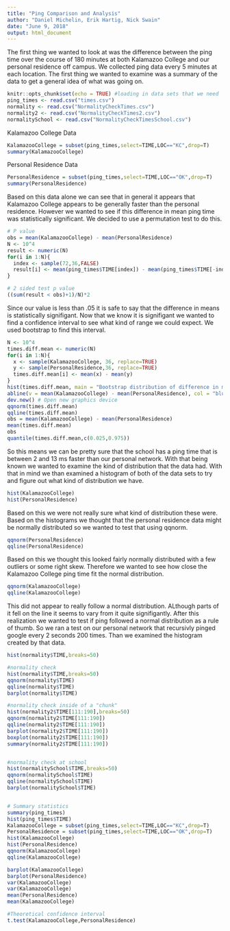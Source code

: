 ```yaml
---
title: "Ping Comparison and Analysis"
author: "Daniel Michelin, Erik Hartig, Nick Swain"
date: "June 9, 2018"
output: html_document
---
```

The first thing we wanted to look at was the difference between the ping time over the course of 180 minutes at both Kalamazoo College and our personal residence off campus.  We collected ping data every 5 minutes at each location.  The first thing we wanted to examine was a summary of the data to get a general idea of what was going on.
```r
knitr::opts_chunk$set(echo = TRUE) #loading in data sets that we need
ping_times <- read.csv("times.csv")
normality <- read.csv("NormalityCheckTimes.csv")
normality2 <- read.csv("NormalityCheckTimes2.csv")
normalitySchool <- read.csv("NormalityCheckTimesSchool.csv")
```

Kalamazoo College Data
```r
KalamazooCollege = subset(ping_times,select=TIME,LOC=="KC",drop=T)
summary(KalamazooCollege)
```
Personal Residence Data
```r
PersonalResidence = subset(ping_times,select=TIME,LOC=="OK",drop=T)
summary(PersonalResidence)
```

Based on this data alone we can see that in general it appears that Kalamazoo College appears to be generally faster than the personal residence.  However we wanted to see if this difference in mean ping time was statistically significant.  We decided to use a permutation test to do this.

```r
# P value
obs = mean(KalamazooCollege) - mean(PersonalResidence)
N <- 10^4
result <- numeric(N)
for(i in 1:N){
  index <- sample(72,36,FALSE)
  result[i] <- mean(ping_times$TIME[index]) - mean(ping_times$TIME[-index])
}

# 2 sided test p value
((sum(result < obs)+1)/N)*2
```
Since our value is less than .05 it is safe to say that the difference in means is statistically signifigant.  Now that we know it is signifigant we wanted to find a confidence interval to see what kind of range we could expect.  We used bootstrap to find this interval.

```r
N <- 10^4
times.diff.mean <- numeric(N)
for(i in 1:N){
  x <- sample(KalamazooCollege, 36, replace=TRUE)
  y <- sample(PersonalResidence,36, replace=TRUE)
  times.diff.mean[i] <- mean(x) - mean(y)
}
hist(times.diff.mean, main = "Bootstrap distribution of difference in means")
abline(v = mean(KalamazooCollege) - mean(PersonalResidence), col = "blue", lty = 2)
dev.new() # Open new graphics device 
qqnorm(times.diff.mean) 
qqline(times.diff.mean)
obs = mean(KalamazooCollege) - mean(PersonalResidence)
mean(times.diff.mean)
obs
quantile(times.diff.mean,c(0.025,0.975))
```

So this means we can be pretty sure that the school has a ping time that is between 2 and 13 ms faster than our personal network.  With that being known we wanted to examine the kind of distribution that the data had.  With that in mind we than examined a histogram of both of the data sets to try and figure out what kind of distribution we have.

```r
hist(KalamazooCollege)
hist(PersonalResidence)
```

Based on this we were not really sure what kind of distribution these were.  Based on the histograms we thought that the personal residence data might be normally distributed so we wanted to test that using qqnorm.

```r
qqnorm(PersonalResidence)
qqline(PersonalResidence)
```

Based on this we thought this looked fairly normally distributed with a few outliers or some right skew.  Therefore we wanted to see how close the Kalamazoo College ping time fit the normal distribution.

```r
qqnorm(KalamazooCollege)
qqline(KalamazooCollege)
```
This did not appear to really follow a normal distribution.  ALthough parts of it fell on the line it seems to vary from it quite signifigantly.  After this realization we wanted to test if ping followed a normal distribution as a rule of thumb.  So we ran a test on our personal network that recursivly pinged google every 2 seconds 200 times.  Than we examined the histogram created by that data.

```r
hist(normality$TIME,breaks=50)
```

```r
#normality check
hist(normality$TIME,breaks=50)
qqnorm(normality$TIME)
qqline(normality$TIME)
barplot(normality$TIME)

#normality check inside of a "chunk"
hist(normality2$TIME[111:190],breaks=50)
qqnorm(normality2$TIME[111:190])
qqline(normality2$TIME[111:190])
barplot(normality2$TIME[111:190])
boxplot(normality2$TIME[111:190])
summary(normality2$TIME[111:190])


#normality check at school
hist(normalitySchool$TIME,breaks=50)
qqnorm(normalitySchool$TIME)
qqline(normalitySchool$TIME)
barplot(normalitySchool$TIME)


# Summary statistics
summary(ping_times)
hist(ping_times$TIME)
KalamazooCollege = subset(ping_times,select=TIME,LOC=="KC",drop=T)
PersonalResidence = subset(ping_times,select=TIME,LOC=="OK",drop=T)
hist(KalamazooCollege)
hist(PersonalResidence)
qqnorm(KalamazooCollege)
qqline(KalamazooCollege)

barplot(KalamazooCollege)
barplot(PersonalResidence)
var(KalamazooCollege)
var(KalamazooCollege)
mean(PersonalResidence)
mean(KalamazooCollege)

#Theoretical confidence interval
t.test(KalamazooCollege,PersonalResidence)




```

